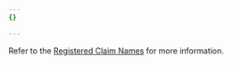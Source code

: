 ```yaml
---
{}

---
```


Refer to the [Registered Claim Names](https://datatracker.ietf.org/doc/html/rfc7519#section-4.1) for more information.
